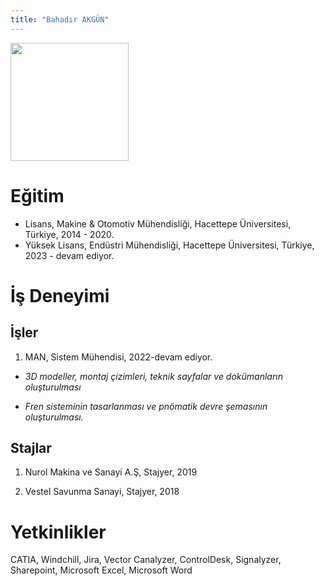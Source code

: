 ```yaml
---
title: "Bahadır AKGÜN"
---
```


![](/assets/images/bahadır-akgun-vesikalik.PNG){fig-align="center" width="189"}

# Eğitim

-   Lisans, Makine & Otomotiv Mühendisliği, Hacettepe Üniversitesi, Türkiye, 2014 - 2020.
-   Yüksek Lisans, Endüstri Mühendisliği, Hacettepe Üniversitesi, Türkiye, 2023 - devam ediyor.

# İş Deneyimi

## İşler

1.   MAN, Sistem Mühendisi, 2022-devam ediyor.

-   *3D modeller, montaj çizimleri, teknik sayfalar ve dokümanların oluşturulması*

-   *Fren sisteminin tasarlanması ve pnömatik devre şemasının oluşturulması.*

## Stajlar

1.  Nurol Makina ve Sanayi A.Ş, Stajyer, 2019

2.  Vestel Savunma Sanayi, Stajyer, 2018

# Yetkinlikler

CATIA, Windchill, Jira, Vector Canalyzer, ControlDesk, Signalyzer, Sharepoint, Microsoft Excel, Microsoft Word
